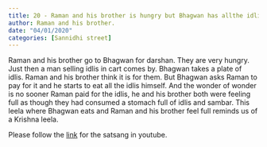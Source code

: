```yaml
---
title: 20 - Raman and his brother is hungry but Bhagwan has allthe idlies.
author: Raman and his brother.
date: "04/01/2020"
categories: [Sannidhi street]
---
```

Raman and his brother go to Bhagwan for darshan. They are very hungry. Just then a man selling idlis in cart comes by. Bhagwan takes a plate of idlis. Raman and his brother think it is for them. But Bhagwan asks Raman to pay for it and he starts to eat all the idlis himself. And the wonder of wonder is no sooner Raman paid for the idlis, he and his brother both were feeling full as though they had consumed a stomach full of idlis and sambar. This leela where Bhagwan eats and Raman and his brother feel full reminds us of a Krishna leela.
 
Please follow the [link](https://youtu.be/W1dwBO3RHj8?si=b-7SCA0kc3-flKt2) for the satsang in youtube.
